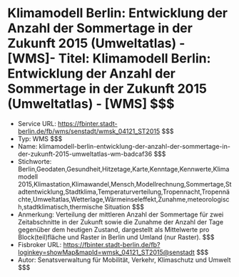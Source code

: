 # Klimamodell Berlin: Entwicklung der Anzahl der Sommertage in der Zukunft 2015 (Umweltatlas) - [WMS]- Titel: Klimamodell Berlin: Entwicklung der Anzahl der Sommertage in der Zukunft 2015 (Umweltatlas) - [WMS] $$$
- Service URL: https://fbinter.stadt-berlin.de/fb/wms/senstadt/wmsk_04121_ST2015 $$$
- Typ: WMS $$$
- Name: klimamodell-berlin-entwicklung-der-anzahl-der-sommertage-in-der-zukunft-2015-umweltatlas-wm-badcaf36 $$$
- Stichworte: Berlin,Geodaten,Gesundheit,Hitzetage,Karte,Kenntage,Kennwerte,Klimamodell 2015,Klimastation,Klimawandel,Mensch,Modellrechnung,Sommertage,Stadtentwicklung,Stadtklima,Temperaturverteilung,Tropennacht,Tropennächte,Umweltatlas,Wetterlage,Wärmeinseleffekt,Zunahme,meteorologisch,stadtklimatisch,thermische Situation $$$
- Anmerkung: Verteilung der mittleren Anzahl der Sommertage für zwei Zeitabschnitte in der Zukunft sowie die Zunahme der Anzahl der Tage gegenüber dem heutigen Zustand, dargestellt als Mittelwerte pro Block(teil)fläche und Raster in Berlin und Umland (nur Raster). $$$
- Fisbroker URL: https://fbinter.stadt-berlin.de/fb?loginkey=showMap&mapId=wmsk_04121_ST2015@senstadt $$$
- Autor: Senatsverwaltung für Mobilität, Verkehr, Klimaschutz und Umwelt $$$
